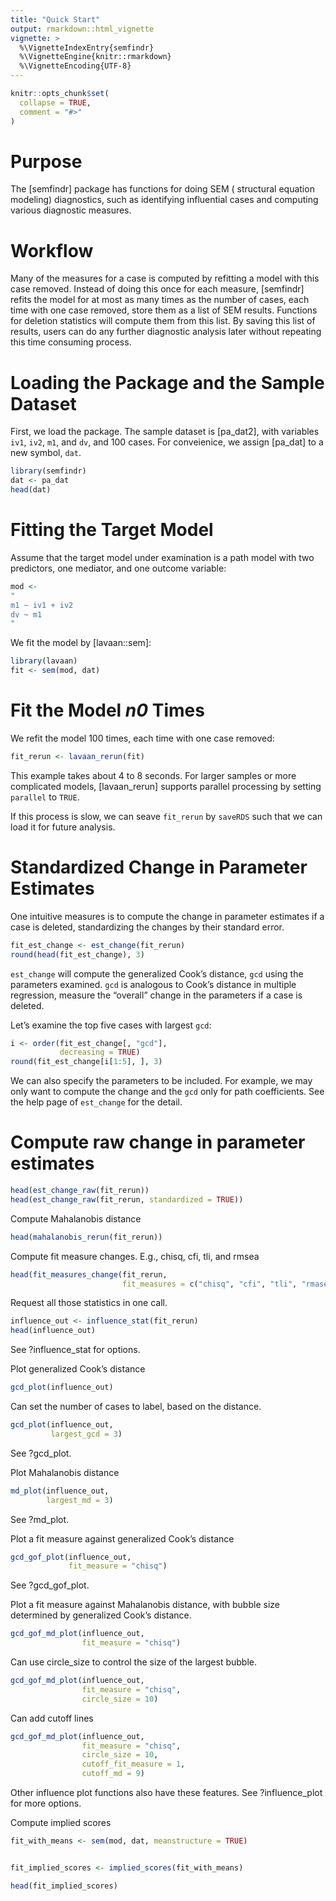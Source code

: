 ```yaml
---
title: "Quick Start"
output: rmarkdown::html_vignette
vignette: >
  %\VignetteIndexEntry{semfindr}
  %\VignetteEngine{knitr::rmarkdown}
  %\VignetteEncoding{UTF-8}
---
```


```r
knitr::opts_chunk$set(
  collapse = TRUE,
  comment = "#>"
)
```

# Purpose

The [semfindr] package has functions for doing SEM (
structural equation modeling) diagnostics, such as 
identifying influential cases and computing various
diagnostic measures.

# Workflow

Many of the measures for a case is computed by refitting
a model with this case removed. Instead of doing this once
for each measure, [semfindr] refits the model for at most
as many times as the number of cases, each time with one
case removed, store them as a list of SEM results.
Functions for deletion statistics will compute them from
this list. By saving this list of results, users can do
any further diagnostic analysis later without repeating this
time consuming process.

# Loading the Package and the Sample Dataset

First, we load the package. The sample dataset is [pa_dat2],
with variables `iv1`, `iv2`, `m1`, and `dv`, and 100 cases.
For conveienice, we assign [pa_dat] to a new symbol, `dat`.

```r
library(semfindr)
dat <- pa_dat
head(dat)
```

# Fitting the Target Model

Assume that the target model under examination is a path
model with two predictors, one mediator, and one outcome
variable:

```r
mod <-
"
m1 ~ iv1 + iv2
dv ~ m1
"
```

We fit the model by [lavaan::sem]:

```r
library(lavaan)
fit <- sem(mod, dat)
```

# Fit the Model *n0* Times

We refit the model 100 times, each time with one case
removed:

```r
fit_rerun <- lavaan_rerun(fit)
```

This example takes about 4 to 8 seconds. For larger samples
or more complicated models, [lavaan_rerun] supports
parallel processing by setting `parallel` to `TRUE`.

If this process is slow, we can seave `fit_rerun` by 
`saveRDS` such that we can load it for future analysis.

# Standardized Change in Parameter Estimates

One intuitive measures is to compute the change in parameter
estimates if a case is deleted, standardizing the changes
by their standard error.

```r
fit_est_change <- est_change(fit_rerun)
round(head(fit_est_change), 3)
```

`est_change` will compute the generalized Cook's distance,
`gcd` using the parameters examined. `gcd` is analogous to
Cook's distance in multiple regression, measure the
"overall" change in the parameters if a case is deleted.

Let's examine the top five cases with largest `gcd`:

```r
i <- order(fit_est_change[, "gcd"],
           decreasing = TRUE)
round(fit_est_change[i[1:5], ], 3)
```

We can also specify the parameters to be included. For
example, we may only want to compute the change and the
`gcd` only for path coefficients. See the help
page of `est_change` for the detail.

# Compute raw change in parameter estimates

```r
head(est_change_raw(fit_rerun))
head(est_change_raw(fit_rerun, standardized = TRUE))
```

Compute Mahalanobis distance

```r
head(mahalanobis_rerun(fit_rerun))
```

Compute fit measure changes. E.g., chisq, cfi, tli, and rmsea

```r
head(fit_measures_change(fit_rerun,
                         fit_measures = c("chisq", "cfi", "tli", "rmasea")))
```

Request all those statistics in one call.

```r
influence_out <- influence_stat(fit_rerun)
head(influence_out)
```

See ?influence_stat for options.

Plot generalized Cook's distance

```r
gcd_plot(influence_out)
```

Can set the number of cases to label, based on the distance.

```r
gcd_plot(influence_out,
         largest_gcd = 3)
```

See ?gcd_plot.

Plot Mahalanobis distance

```r
md_plot(influence_out,
        largest_md = 3)
```

See ?md_plot.

Plot a fit measure against generalized Cook's distance

```r
gcd_gof_plot(influence_out,
             fit_measure = "chisq")
```

See ?gcd_gof_plot.

Plot a fit measure against Mahalanobis distance, with bubble size determined 
by generalized Cook's distance.

```r
gcd_gof_md_plot(influence_out,
                fit_measure = "chisq")
```

Can use circle_size to control the size of the largest bubble.

```r
gcd_gof_md_plot(influence_out,
                fit_measure = "chisq",
                circle_size = 10)
```

Can add cutoff lines

```r
gcd_gof_md_plot(influence_out,
                fit_measure = "chisq",
                circle_size = 10,
                cutoff_fit_measure = 1,
                cutoff_md = 9)
```

Other influence plot functions also have these features.
See ?influence_plot for more options.

Compute implied scores

```r
fit_with_means <- sem(mod, dat, meanstructure = TRUE)


fit_implied_scores <- implied_scores(fit_with_means)

head(fit_implied_scores)
```